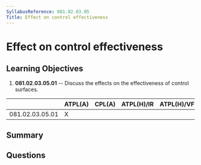```yaml
---
SyllabusReference: 081.02.03.05
Title: Effect on control effectiveness
---
```


# Effect on control effectiveness

## Learning Objectives

1. **081.02.03.05.01** -- Discuss the effects on the effectiveness of control
   surfaces.

|                 | ATPL(A) | CPL(A) | ATPL(H)/IR | ATPL(H)/VFR | CPL(H) | IR  | CBIR(A) |
| --------------- | ------- | ------ | ---------- | ----------- | ------ | --- | ------- |
| 081.02.03.05.01 | X       |        |            |             |        |     |         |

## Summary

## Questions
